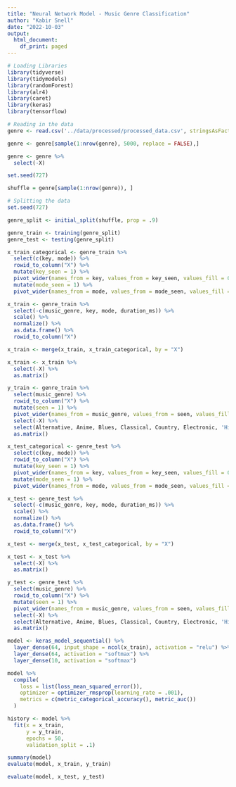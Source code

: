 ```yaml
---
title: "Neural Network Model - Music Genre Classification"
author: "Kabir Snell"
date: "2022-10-03"
output:
  html_document:
    df_print: paged
---
```


```R
# Loading Libraries
library(tidyverse)
library(tidymodels)
library(randomForest)
library(alr4)
library(caret)
library(keras)
library(tensorflow)
```

```R
# Reading in the data
genre <- read.csv('../data/processed/processed_data.csv', stringsAsFactors = TRUE)

genre <- genre[sample(1:nrow(genre), 5000, replace = FALSE),]
```

```R
genre <- genre %>%
  select(-X)
```

```R
set.seed(727)

shuffle = genre[sample(1:nrow(genre)), ]
```

```R
# Splitting the data
set.seed(727)

genre_split <- initial_split(shuffle, prop = .9)

genre_train <- training(genre_split)
genre_test <- testing(genre_split)
```

```R
x_train_categorical <- genre_train %>%
  select(c(key, mode)) %>%
  rowid_to_column("X") %>%
  mutate(key_seen = 1) %>%
  pivot_wider(names_from = key, values_from = key_seen, values_fill = 0) %>%
  mutate(mode_seen = 1) %>%
  pivot_wider(names_from = mode, values_from = mode_seen, values_fill = 0)

x_train <- genre_train %>%
  select(-c(music_genre, key, mode, duration_ms)) %>%
  scale() %>%
  normalize() %>%
  as.data.frame() %>%
  rowid_to_column("X")

x_train <- merge(x_train, x_train_categorical, by = "X")

x_train <- x_train %>%
  select(-X) %>%
  as.matrix()

y_train <- genre_train %>%
  select(music_genre) %>%
  rowid_to_column("X") %>%
  mutate(seen = 1) %>%
  pivot_wider(names_from = music_genre, values_from = seen, values_fill = 0) %>%
  select(-X) %>%
  select(Alternative, Anime, Blues, Classical, Country, Electronic, 'Hip-Hop', Jazz, Rap, Rock) %>%
  as.matrix()
```

```R
x_test_categorical <- genre_test %>%
  select(c(key, mode)) %>%
  rowid_to_column("X") %>%
  mutate(key_seen = 1) %>%
  pivot_wider(names_from = key, values_from = key_seen, values_fill = 0) %>%
  mutate(mode_seen = 1) %>%
  pivot_wider(names_from = mode, values_from = mode_seen, values_fill = 0)

x_test <- genre_test %>%
  select(-c(music_genre, key, mode, duration_ms)) %>%
  scale() %>%
  normalize() %>%
  as.data.frame() %>%
  rowid_to_column("X")

x_test <- merge(x_test, x_test_categorical, by = "X")

x_test <- x_test %>%
  select(-X) %>%
  as.matrix()

y_test <- genre_test %>%
  select(music_genre) %>%
  rowid_to_column("X") %>%
  mutate(seen = 1) %>%
  pivot_wider(names_from = music_genre, values_from = seen, values_fill = 0) %>%
  select(-X) %>%
  select(Alternative, Anime, Blues, Classical, Country, Electronic, 'Hip-Hop', Jazz, Rap, Rock) %>%
  as.matrix()
```

```r
model <- keras_model_sequential() %>%
  layer_dense(64, input_shape = ncol(x_train), activation = "relu") %>%
  layer_dense(64, activation = "softmax") %>%
  layer_dense(10, activation = "softmax")

model %>%
  compile(
    loss = list(loss_mean_squared_error()),
    optimizer = optimizer_rmsprop(learning_rate = .001),
    metrics = c(metric_categorical_accuracy(), metric_auc())
  )
```

```r
history <- model %>%
  fit(x = x_train,
      y = y_train,
      epochs = 50,
      validation_split = .1)
```

```r
summary(model)
evaluate(model, x_train, y_train)
```

```R
evaluate(model, x_test, y_test)
```




